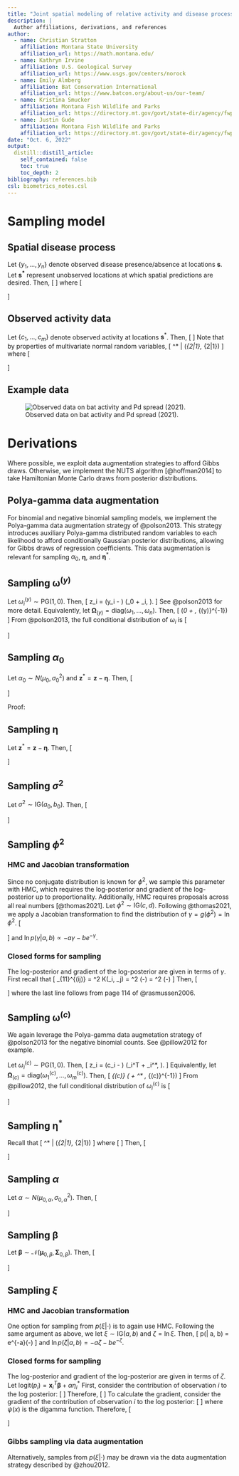 ```yaml
---
title: "Joint spatial modeling of relative activity and disease processes"
description: |
  Author affiliations, derivations, and references
author:
  - name: Christian Stratton
    affiliation: Montana State University
    affiliation_url: https://math.montana.edu/
  - name: Kathryn Irvine
    affiliation: U.S. Geological Survey
    affiliation_url: https://www.usgs.gov/centers/norock
  - name: Emily Almberg
    affiliation: Bat Conservation International
    affiliation_url: https://www.batcon.org/about-us/our-team/
  - name: Kristina Smucker
    affiliation: Montana Fish Wildlife and Parks
    affiliation_url: https://directory.mt.gov/govt/state-dir/agency/fwp
  - name: Justin Gude
    affiliation: Montana Fish Wildlife and Parks
    affiliation_url: https://directory.mt.gov/govt/state-dir/agency/fwp
date: "Oct. 6, 2022"
output: 
  distill::distill_article:
    self_contained: false
    toc: true
    toc_depth: 2
bibliography: references.bib
csl: biometrics_notes.csl
---
```


# Sampling model

## Spatial disease process

Let $\{y_1, \dots, y_n\}$ denote observed disease presence/absence at locations $\boldsymbol{s}$. Let $\boldsymbol{s^*}$ represent unobserved locations at which spatial predictions are desired. Then,
\[
\begin{split}
y_i &\sim \text{Bernoulli}(\pi_i) \\
\text{logit}(\pi_i) &= \alpha_0 + \eta_i \\
\begin{bmatrix}
\boldsymbol{\eta} \\ \boldsymbol{\eta^*}
\end{bmatrix} &\sim 
\mathcal{N}\left( 
\begin{bmatrix}
\boldsymbol{0} \\ \boldsymbol{0}
\end{bmatrix}, 
\begin{bmatrix}
\boldsymbol{\Sigma}_{11} &  \boldsymbol{\Sigma}_{12} \\
\boldsymbol{\Sigma}_{21} &  \boldsymbol{\Sigma}_{22}
\end{bmatrix}
\right)
\end{split}
\]
where
\[
\begin{split}
\Sigma_{11}^{(ij)} &= \sigma^2 K(\boldsymbol{s}_i, \boldsymbol{s}_j) = \sigma^2 \exp\left(-\frac{||\boldsymbol{s}_i - \boldsymbol{s}_j||^2}{2\phi^2}\right) \\
\Sigma_{22}^{(ij)} &= \sigma^2 K(\boldsymbol{s}^*_i, \boldsymbol{s}^*_j) = \sigma^2 \exp\left(-\frac{||\boldsymbol{s}^*_i - \boldsymbol{s}^*_j||^2}{2\phi^2}\right) \\
\Sigma_{12}^{(ij)} &= \sigma^2 K(\boldsymbol{s}_i, \boldsymbol{s}^*_j) = \sigma^2 \exp\left(-\frac{||\boldsymbol{s}_i - \boldsymbol{s}^*_j||^2}{2\phi^2}\right)
\end{split}
\]

## Observed activity data

Let $\{c_1, \dots, c_m\}$ denote observed activity at locations $\boldsymbol{s}^*$. Then,
\[
\begin{split}
c_i &\sim \text{NB}(\xi, p_i) \\
\text{logit}(p_i) &= \boldsymbol{x}_i^T\boldsymbol{\beta} + \alpha \eta_i^*
\end{split}
\]
Note that by properties of multivariate normal random variables,
\[
\boldsymbol{\eta}^* | \boldsymbol{\eta} \sim \mathcal{N}(\boldsymbol{\mu}_{2|1}, \boldsymbol{\Sigma}_{2|1})
\]
where
\[
\begin{split}
\boldsymbol{\Sigma}_{2|1} &= \boldsymbol{\Sigma}_{22} - \boldsymbol{\Sigma}_{21}\boldsymbol{\Sigma}^{-1}_{11}\boldsymbol{\Sigma}_{12} \\
\boldsymbol{\mu}_{2|1} &= \boldsymbol{\Sigma}_{21} \boldsymbol{\Sigma}^{-1}_{11}\boldsymbol{\eta}
\end{split}
\]

## Example data

![Observed data on bat activity and Pd spread (2021).](combo_2021.png)

# Derivations

Where possible, we exploit data augmentation strategies to afford Gibbs draws. Otherwise, we implement the NUTS algorithm [@hoffman2014] to take Hamiltonian Monte Carlo draws from posterior distributions.

## Polya-gamma data augmentation

For binomial and negative binomial sampling models, we implement the Polya-gamma data augmentation strategy of @polson2013. This strategy introduces auxiliary Polya-gamma distributed random variables to each likelihood to afford conditionally Gaussian posterior distributions, allowing for Gibbs draws of regression coefficients. This data augmentation is relevant for sampling $\alpha_0$, $\boldsymbol{\eta}$, and $\boldsymbol{\eta}^*$. 

## Sampling $\boldsymbol{\omega}^{(y)}$

Let $\omega^{(y)}_i \sim \text{PG}(1, 0)$. Then,
\[
z_i = \frac{1}{\omega_i}\left(y_i - \frac{1}{2}\right) \sim \mathcal{N}\left(\alpha_0 + \eta_i, \frac{1}{\omega_i} \right).
\]
See @polson2013 for more detail. Equivalently, let $\boldsymbol{\Omega}_{(y)} = \text{diag}(\omega_1, \dots, \omega_n)$. Then,
\[
\boldsymbol{z} \sim \mathcal{N}\left(\alpha_0 \boldsymbol{1} + \boldsymbol{\eta}, \boldsymbol{\Omega}_{(y)}^{-1}\right)
\]
From @polson2013, the full conditional distribution of $\omega_i$ is
\[
\begin{split}
\omega_i | \cdot \sim \text{PG}(1, \alpha_0 + \eta_i)
\end{split}
\]

## Sampling $\alpha_0$

Let $\alpha_0 \sim N(\mu_0, \sigma_0^2)$ and $\boldsymbol{z}^* = \boldsymbol{z} - \boldsymbol{\eta}$. Then,
\[
\begin{split}
\alpha_0 | \cdot &\sim \mathcal{N}(m, V) \\
V &= \left(tr(\boldsymbol{\Omega}_{(y)}) + \frac{1}{\sigma_0^2}\right)^{-1} \\
m &= V \left(\boldsymbol{\omega} \cdot \boldsymbol{z}^* + \frac{\mu_0}{\sigma_0^2} \right)
\end{split}
\]

Proof:

## Sampling $\boldsymbol{\eta}$

Let $\boldsymbol{z}^* = \boldsymbol{z} - \boldsymbol{\eta}$. Then,
\[
\begin{split}
\boldsymbol{\eta} | \cdot &\sim \mathcal{N}(\boldsymbol{m}, \boldsymbol{V}) \\
\boldsymbol{V} &= \left(\boldsymbol{\Omega}_{(y)} + \boldsymbol{\Sigma}^{-1}_{11}\right)^{-1} \\
\boldsymbol{m} &= \boldsymbol{V} \left(\boldsymbol{\Omega}_{(y)} \boldsymbol{z}^*\right)
\end{split}
\]


## Sampling $\sigma^2$

Let $\sigma^2 \sim \text{IG}(a_0, b_0)$. Then,
\[
\begin{split}
\sigma^2 | \cdot &\sim \text{IG}(a, b) \\
a &= a_0 + \frac{n}{2} \\
b &= b_0 + \frac{1}{2} \boldsymbol{\eta}^T K(\boldsymbol{s}, \boldsymbol{s}') \boldsymbol{\eta}
\end{split}
\]

## Sampling $\phi^2$

### HMC and Jacobian transformation

Since no conjugate distribution is known for $\phi^2$, we sample this parameter with HMC, which requires the log-posterior and gradient of the log-posterior up to proportionality. Additionally, HMC requires proposals across all real numbers [@thomas2021]. Let $\phi^2 \sim \text{IG}(c, d)$. Following @thomas2021, we apply a Jacobian transformation to find the distribution of $\gamma = g(\phi^2) =  \ln \phi^2$. 
\[
\begin{split}
p(\gamma | a, b) &= p_{\phi^2}(g^{-1}(\gamma)) \left|\frac{d \phi^2}{d \gamma} \right| \\
&= \frac{b^a}{\Gamma(a)} \left(e^\gamma\right)^{-a - 1} \exp\left( -\frac{b}{e^\gamma}\right) e^\gamma \\
&= \frac{b^a}{\Gamma(a)} e^{-a\gamma}\exp\left( -\frac{b}{e^\gamma}\right) \\
&\propto e^{-a \gamma} \exp\left( -\frac{b}{e^\gamma}\right)
\end{split}
\]
and $\ln p(\gamma | a, b) \propto -a\gamma - be^{-\gamma}$.

### Closed forms for sampling

The log-posterior and gradient of the log-posterior are given in terms of $\gamma$. First recall that 
\[
\Sigma_{11}^{(ij)} = \sigma^2 K(\boldsymbol{s}_i, \boldsymbol{s}_j) = \sigma^2 \exp\left(-\frac{||\boldsymbol{s}_i - \boldsymbol{s}_j||^2}{2\phi^2}\right) = \sigma^2 \exp\left(-\frac{||\boldsymbol{s}_i - \boldsymbol{s}_j||^2}{2e^\gamma}\right)
\]
Then,
\[
\begin{split}
\ln p(\gamma | \cdot) &\propto \ln p(\boldsymbol{\eta} | \cdot) + \ln p(\gamma) \\
&\propto -\frac{1}{2} \ln|\boldsymbol{\Sigma}_{11}| - \frac{1}{2} \boldsymbol{\eta}^T \boldsymbol{\Sigma}^{-1}_{11} \boldsymbol{\eta} -a\gamma - be^{-\gamma} \\
\nabla_\gamma  \ln p(\gamma | \cdot) &\propto \frac{1}{2}\text{tr}\left(\left[\boldsymbol{\Sigma}^{-1}_{11} \boldsymbol{\eta} \boldsymbol{\eta}^T \boldsymbol{\Sigma}^{-1}_{11} - \boldsymbol{\Sigma}^{-1}_{11}\right] \frac{\partial \boldsymbol{\Sigma}^{-1}_{11}}{\partial \gamma}\right) - a + b e^{-\gamma}
\end{split} 
\]
where the last line follows from page 114 of @rasmussen2006. 

## Sampling $\boldsymbol{\omega}^{(c)}$

We again leverage the Polya-gamma data augmetation strategy of @polson2013 for the negative binomial counts. See @pillow2012 for example.

Let $\omega^{(c)}_i \sim \text{PG}(1, 0)$. Then,
\[
z_i = \frac{1}{2\omega^{(c)}_i}\left(c_i - \xi\right) \sim \mathcal{N}\left(\boldsymbol{x}_i^T \boldsymbol{\beta} + \eta_i^*\alpha, \frac{1}{\omega_i} \right).
\]
Equivalently, let $\boldsymbol{\Omega}_{(c)} = \text{diag}(\omega^{(c)}_1, \dots, \omega^{(c)}_m)$. Then,
\[
\boldsymbol{z}_{(c)} \sim \mathcal{N}\left(\boldsymbol{X}\boldsymbol{\beta} + \boldsymbol{\eta}^* \alpha, \boldsymbol{\Omega}_{(c)}^{-1}\right)
\]
From @pillow2012, the full conditional distribution of $\omega^{(c)}_i$ is
\[
\begin{split}
\omega^{(c)}_i | \cdot \sim \text{PG}(c_i + \xi, \boldsymbol{x}_i^T \boldsymbol{\beta} + \eta_i^*\alpha)
\end{split}
\]

## Sampling $\boldsymbol{\eta}^*$

Recall that 
\[
\boldsymbol{\eta}^* | \boldsymbol{\eta} \sim \mathcal{N}(\boldsymbol{\mu}_{2|1}, \boldsymbol{\Sigma}_{2|1})
\]
where
\[
\begin{split}
\boldsymbol{\Sigma}_{2|1} &= \boldsymbol{\Sigma}_{22} - \boldsymbol{\Sigma}_{21}\boldsymbol{\Sigma}^{-1}_{11}\boldsymbol{\Sigma}_{12} \\
\boldsymbol{\mu}_{2|1} &= \boldsymbol{\Sigma}_{21} \boldsymbol{\Sigma}^{-1}_{11}\boldsymbol{\eta}
\end{split}
\]
Then,
\[
\begin{split}
\boldsymbol{\eta}^* | \cdot &\sim \mathcal{N}(\boldsymbol{m}, \boldsymbol{V}) \\
\boldsymbol{V} &= \left(\alpha^2 \boldsymbol{\Omega}_{(c)} + \boldsymbol{\Sigma}^{-1}_{2|1}\right)^{-1} \\
\boldsymbol{m} &= \boldsymbol{V}
\left(\alpha\boldsymbol{\Omega}_{(c)} (\boldsymbol{z}_{(c)} - \boldsymbol{X}\boldsymbol{\beta}) + \boldsymbol{\Sigma}_{2|1} \boldsymbol{\mu}_{2|1} \right)
\end{split}
\]

## Sampling $\alpha$

Let $\alpha \sim N(\mu_{0, \alpha}, \sigma_{0, \alpha}^2)$. Then,
\[
\begin{split}
\alpha | \cdot &\sim N(m, V) \\
V &= \left(\boldsymbol{\eta}^* \boldsymbol{\Omega}_{(c)} \boldsymbol{\eta}^* + \frac{1}{\sigma_{0, \alpha}^2}\right) \\
m &= V \left(\boldsymbol{\eta}^* \boldsymbol{\Omega}_{(c)} (\boldsymbol{z}_{(c)} - \boldsymbol{X}\boldsymbol{\beta}) + \frac{\mu_{0, \alpha}}{\sigma_{0, \alpha}^2}\right)
\end{split}
\]

## Sampling $\boldsymbol{\beta}$

Let $\boldsymbol{\beta} \sim \mathcal{N}(\boldsymbol{\mu}_{0, \beta}, \boldsymbol{\Sigma}_{0, \beta})$. Then,
\[
\begin{split}
\boldsymbol{\beta} | \cdot &\sim \mathcal{N}(\boldsymbol{m}, \boldsymbol{V}) \\
\boldsymbol{V} &= \left(\boldsymbol{X}^T \boldsymbol{\Omega}_{(c)} \boldsymbol{X} +  \boldsymbol{\Sigma}^{-1}_{0, \beta}\right)^{-1} \\
\boldsymbol{m} &= \boldsymbol{V} \left(\boldsymbol{X}^T \boldsymbol{\Omega}_{(c)} (\boldsymbol{z}_{(c)} - \alpha \boldsymbol{\eta}^*) + \boldsymbol{\Sigma}^{-1}_{0, \beta}\boldsymbol{\mu}_{0, \beta} \right)
\end{split}
\]

## Sampling $\xi$

### HMC and Jacobian transformation

One option for sampling from $p(\xi | \cdot)$ is to again use HMC. Following the same argument as above, we let $\xi \sim \text{IG}(a, b)$ and $\zeta = \ln \xi$. Then,
\[
p(\zeta | a, b) = e^{-a\zeta}\exp \left(-\frac{b}{e^{\zeta}}\right)
\]
and $\ln p(\zeta | a, b) = -a\zeta - b e^{-\zeta}$.

### Closed forms for sampling

The log-posterior and gradient of the log-posterior are given in terms of $\zeta$. Let $\text{logit}(p_i) = \boldsymbol{x}_i^T \boldsymbol{\beta} + \alpha \eta_i^*$ First, consider the contribution of observation $i$ to the log posterior:
\[
\begin{split}
\mathcal{L}_i (c_i | \cdot) &= \ln\left( \frac{\Gamma(c_i + \exp(\zeta))}{\Gamma(c_i + 1)\Gamma(\exp(\zeta))} \right) + \exp(\zeta) \ln(1 - p_i) + c_i \ln(p_i) \\
&\propto \ln \Gamma(c_i + \exp(\zeta)) - \ln\Gamma(\exp(\zeta)) + \exp(\zeta) \ln(1 - p_i) + c_i \ln(p_i)
\end{split}
\]
Therefore, 
\[
\begin{split}
\ln p(\zeta | \cdot) &\propto \ln p(\boldsymbol{c} | \cdot) + \ln p(\zeta) \\
&\propto  -a\zeta - b e^{-\zeta} + \sum_{i=1}^m \mathcal{L}_i (c_i | \cdot) 
\end{split}
\]
To calculate the gradient, consider the gradient of the contribution of observation $i$ to the log posterior:
\[
\begin{split}
\nabla_\zeta \mathcal{L}_i (c_i | \cdot) &=  \psi(c_i + \exp(\zeta)) - \psi(\exp(\zeta)) + \exp(\zeta) \ln(1 - p_i) 
\end{split}
\]
where $\psi(x)$ is the digamma function. Therefore,
\[
\begin{split}
\nabla_\zeta \ln p(\zeta | \cdot) &\propto \nabla_\zeta\ln p(\boldsymbol{c} | \cdot) + \nabla_\zeta\ln p(\zeta) \\
&\propto  -a\zeta - b e^{-\zeta} + \sum_{i=1}^m \nabla_\zeta \mathcal{L}_i (c_i | \cdot) 
\end{split}
\]

### Gibbs sampling via data augmentation

Alternatively, samples from $p(\xi | \cdot)$ may be drawn via the data augmentation strategy described by @zhou2012.

